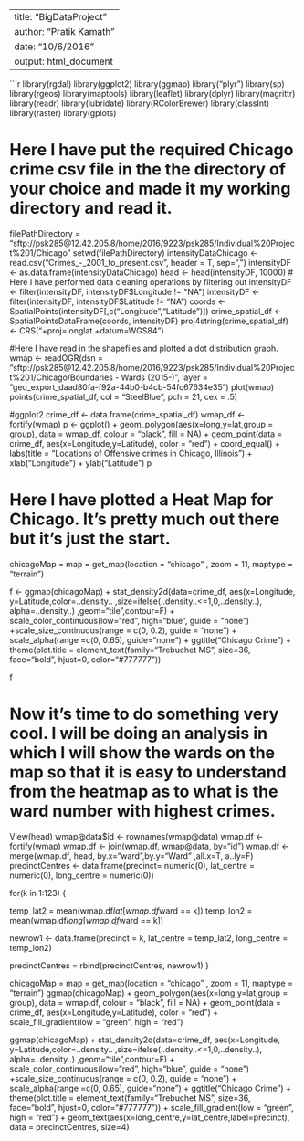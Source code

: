 ﻿---
title: "BigDataProject"
author: "Pratik Kamath"
date: "10/6/2016"
output: html_document
---

```r
library(rgdal)
library(ggplot2)
library(ggmap)
library("plyr")
library(sp)
library(rgeos)
library(maptools)
library(leaflet)
library(dplyr)
library(magrittr)
library(readr)
library(lubridate)
library(RColorBrewer)
library(classInt)
library(raster)
library(gplots)


# Here I have put the required Chicago crime csv file in the the directory of your choice and made it my working directory and read it.
filePathDirectory = "sftp://psk285@12.42.205.8/home/2016/9223/psk285/Individual%20Project%201/Chicago"
setwd(filePathDirectory)
intensityDataChicago <- read.csv("Crimes_-_2001_to_present.csv", header = T, sep=",")
intensityDF <- as.data.frame(intensityDataChicago)
head <- head(intensityDF, 10000)
# Here I have performed data cleaning operations by filtering out 
intensityDF <- filter(intensityDF, intensityDF$Longitude != "NA")
intensityDF <- filter(intensityDF, intensityDF$Latitude != "NA")
coords <- SpatialPoints(intensityDF[,c("Longitude","Latitude")])
crime_spatial_df <- SpatialPointsDataFrame(coords, intensityDF)
proj4string(crime_spatial_df) <- CRS("+proj=longlat +datum=WGS84")

#Here I have read in the shapefiles and plotted a dot distribution graph.
wmap <- readOGR(dsn = "sftp://psk285@12.42.205.8/home/2016/9223/psk285/Individual%20Project%201/Chicago/Boundaries - Wards (2015-)", layer = "geo_export_daad80fa-f92a-44b0-b4cb-54fc67634e35")
plot(wmap)
points(crime_spatial_df, col = "SteelBlue", pch = 21, cex = .5)

#ggplot2
crime_df <- data.frame(crime_spatial_df)
wmap_df <- fortify(wmap)
p <- ggplot() + 
  geom_polygon(aes(x=long,y=lat,group = group), data = wmap_df,
               colour = "black", fill = NA) +
  geom_point(data = crime_df, aes(x=Longitude,y=Latitude), color = "red") + coord_equal() +
  labs(title = "Locations of Offensive crimes in Chicago, Illinois") +
  xlab("Longitude") +
  ylab("Latitude")
p

# Here I have plotted a Heat Map for Chicago. It's pretty much out there but it's just the start.
chicagoMap = map = get_map(location = "chicago" , zoom = 11, maptype = "terrain")

f <- ggmap(chicagoMap)  +
stat_density2d(data=crime_df, aes(x=Longitude, y=Latitude,color=..density..
,size=ifelse(..density..<=1,0,..density..), alpha=..density..)
,geom="tile",contour=F) + scale_color_continuous(low="red", high="blue", guide = "none") +scale_size_continuous(range = c(0, 0.2), guide = "none") + scale_alpha(range =c(0, 0.65), guide="none") + ggtitle("Chicago Crime") + theme(plot.title = element_text(family="Trebuchet MS", size=36, face="bold", hjust=0, color="#777777"))

f

# Now it's time to do something very cool. I will be doing an analysis in which I will show the wards on the map so that it is easy to understand from the heatmap as to what is the ward number with highest crimes.
View(head)
wmap@data$id <- rownames(wmap@data)
wmap.df <- fortify(wmap)
wmap.df <- join(wmap.df, wmap@data, by="id")
wmap.df <- merge(wmap.df, head, by.x="ward",by.y="Ward" ,all.x=T, a..ly=F)
precinctCentres <- data.frame(precinct= numeric(0), lat_centre = numeric(0), long_centre = numeric(0))

for(k in 1:123) {
  
  temp_lat2 = mean(wmap.df$lat[wmap.df$ward == k])
  temp_lon2 = mean(wmap.df$long[wmap.df$ward == k])

  newrow1 <- data.frame(precinct = k, lat_centre = temp_lat2, long_centre = temp_lon2)
  
  precinctCentres = rbind(precinctCentres, newrow1)
}

chicagoMap = map = get_map(location = "chicago" , zoom = 11, maptype = "terrain")
ggmap(chicagoMap) + 
geom_polygon(aes(x=long,y=lat,group = group), data = wmap.df, colour = "black", fill = NA) + geom_point(data = crime_df, aes(x=Longitude,y=Latitude), color = "red") + scale_fill_gradient(low = "green", high = "red") 

ggmap(chicagoMap) +
stat_density2d(data=crime_df, aes(x=Longitude, y=Latitude,color=..density..
,size=ifelse(..density..<=1,0,..density..), alpha=..density..)
,geom="tile",contour=F) + scale_color_continuous(low="red", high="blue", guide = "none") +scale_size_continuous(range = c(0, 0.2), guide = "none") + scale_alpha(range =c(0, 0.65), guide="none") + ggtitle("Chicago Crime") + theme(plot.title = element_text(family="Trebuchet MS", size=36, face="bold", hjust=0, color="#777777")) + scale_fill_gradient(low = "green", high = "red") + geom_text(aes(x=long_centre,y=lat_centre,label=precinct), data = precinctCentres, size=4)

